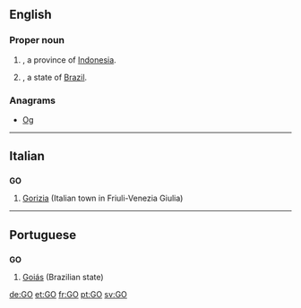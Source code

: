 {{also|Appendix:Variations of "go"}}
==English==

===Proper noun===
{{en-proper noun}}

# {{abbreviation of|Gorontalo|dot=}}, a province of [[Indonesia]].
# {{abbreviation of|Goiás|dot=}}, a state of [[Brazil]].

===Anagrams===
* [[Og#English|Og]]

----

==Italian==

==={{abbreviation|it}}===
'''GO'''

# [[Gorizia]] (Italian town in Friuli-Venezia Giulia)

----

==Portuguese==

==={{abbreviation|pt}}===
'''GO'''

# [[Goiás]] (Brazilian state)

[[de:GO]]
[[et:GO]]
[[fr:GO]]
[[pt:GO]]
[[sv:GO]]